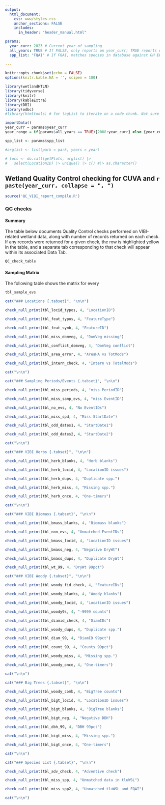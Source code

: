 ```yaml
---
output:
  html_document:
    css: www/styles.css
    anchor_sections: FALSE
    includes:
      in_header: "header_manual.html"

params:
  year_curr: 2023 # Current year of sampling
  all_years: TRUE # If FALSE, only reports on year_curr; TRUE reports on all years
  spp_list: "FQAI" # If FQAI, matches species in database against OH EPA spp. list. If "DB", matches against tlu_WetlndSpeciesList. Once tlu_WetlndSpeciesList is cleaned up, switch this to "DB". 
  
---
```


```r
knitr::opts_chunk$set(echo = FALSE)
options(knitr.kable.NA = '', scipen = 100)
```

```r
library(wetlandHTLN)
library(tidyverse)
library(knitr)
library(kableExtra)
library(DBI)
library(odbc)
#library(htmltools) # for tagList to iterate on a code chunk. Not sure I'm going to need this yet.

importData()
year_curr = params$year_curr
year_range = if(params$all_years == TRUE){2008:year_curr} else {year_curr}

spp_list <- params$spp_list

#arglist <- list(park = park, years = year)

# locs <- do.call(getPlots, arglist) |>
#   select(LocationID) |> unique() |> c() #|> as.character()
```


Wetland Quality Control checking for CUVA and `r paste(year_curr, collapse = ", ")` {.tabset .tabset-pills}
---

```r
source('QC_VIBI_report_compile.R')
```

### QC checks {.tabset}
#### Summary {.tabset}
The table below documents Quality Control checks performed on VIBI-related wetland data, along with number of records returned on each check. If any records were returned for a given check, the row is highlighted yellow in the table, and a separate tab corresponding to that check will appear within its associated Data Tab. 
```r
QC_check_table
```

#### Sampling Matrix
The following table shows the matrix for every  
```r
tbl_sample_evs
```


```r
cat("### Locations {.tabset}", "\n\n")

check_null_print(tbl_locid_typos, 4, "LocationID")

check_null_print(tbl_feat_typos, 4, "FeatureType")

check_null_print(tbl_feat_symb, 4, "FeatureID")

check_null_print(tbl_miss_domveg, 4, "DomVeg missing")

check_null_print(tbl_conflict_domveg, 4, "DomVeg conflict")

check_null_print(tbl_area_error, 4, "AreaHA vs TotMods")

check_null_print(tbl_intern_check, 4, "Intern vs TotalMods")

cat("\n\n")

```


```r
cat("### Sampling Periods/Events {.tabset}", "\n\n")

check_null_print(tbl_miss_periods, 4, "miss PeriodID")

check_null_print(tbl_miss_samp_evs, 4, "miss EventID")

check_null_print(tbl_no_evs, 4, "No EventIDs")

check_null_print(tbl_miss_spd, 4, "Miss StartDate")

check_null_print(tbl_odd_dates1, 4, "StartDate1")

check_null_print(tbl_odd_dates2, 4, "StartDate2")

cat("\n\n")

```


```r
cat("### VIBI Herbs {.tabset}", "\n\n")

check_null_print(tbl_herb_blanks, 4, "Herb blanks")

check_null_print(tbl_herb_locid, 4, "LocationID issues")

check_null_print(tbl_herb_dups, 4, "Duplicate spp.")

check_null_print(tbl_herb_miss, 4, "Missing spp.")

check_null_print(tbl_herb_once, 4, "One-timers")

cat("\n\n")

```


```r
cat("### VIBI Biomass {.tabset}", "\n\n")

check_null_print(tbl_bmass_blanks, 4, "Biomass blanks")

check_null_print(tbl_non_evs, 4, "Unmatched EventIDs")

check_null_print(tbl_bmass_locid, 4, "LocationID issues")

check_null_print(tbl_bmass_neg, 4, "Negative DryWt")

check_null_print(tbl_bmass_dups, 4, "Duplicate DryWt")

check_null_print(tbl_wt_99, 4, "DryWt 99pct")

```

```r
cat("### VIBI Woody {.tabset}", "\n\n")

check_null_print(tbl_woody_fid_check, 4, "FeatureIDs")

check_null_print(tbl_woody_blanks, 4, "Woody blanks")

check_null_print(tbl_woody_locid, 4, "LocationID issues")

check_null_print(tbl_woody9s, 4, "-9999 counts")

check_null_print(tbl_diamid_check, 4, "DiamIDs")

check_null_print(tbl_woody_dups, 4, "Duplicate spp.")

check_null_print(tbl_diam_99, 4, "DiamID 99pct")

check_null_print(tbl_count_99, 4, "Counts 99pct")

check_null_print(tbl_woody_miss, 4, "Missing spp.")

check_null_print(tbl_woody_once, 4, "One-timers")

cat("\n\n")

```

```r
cat("### Big Trees {.tabset}", "\n\n")

check_null_print(tbl_woody_comb, 4, "BigTree counts")

check_null_print(tbl_bigt_locid, 4, "LocationID issues")

check_null_print(tbl_bigt_blanks, 4, "BigTree blanks")

check_null_print(tbl_bigt_neg, 4, "Negative DBH")

check_null_print(tbl_dbh_99, 4, "DBH 99pct")

check_null_print(tbl_bigt_miss, 4, "Missing spp.")

check_null_print(tbl_bigt_once, 4, "One-timers")

cat("\n\n")

```

```r
cat("### Species List {.tabset}", "\n\n")

check_null_print(tbl_adv_check, 4, "Adventive check")

check_null_print(tbl_miss_spp, 4, "Unmatched data in tluWSL")

check_null_print(tbl_miss_spp2, 4, "Unmatched tluWSL and FQAI")

cat("\n\n")
```

